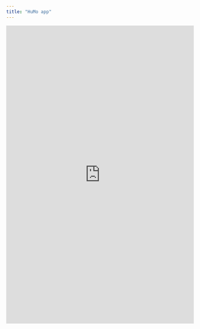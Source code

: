 ```yaml
---
title: "HuMo app"
---
```



<iframe height="800" width="100%" frameborder="no" src=" https://hollyehall.shinyapps.io/HuMo_app/"> </iframe>

